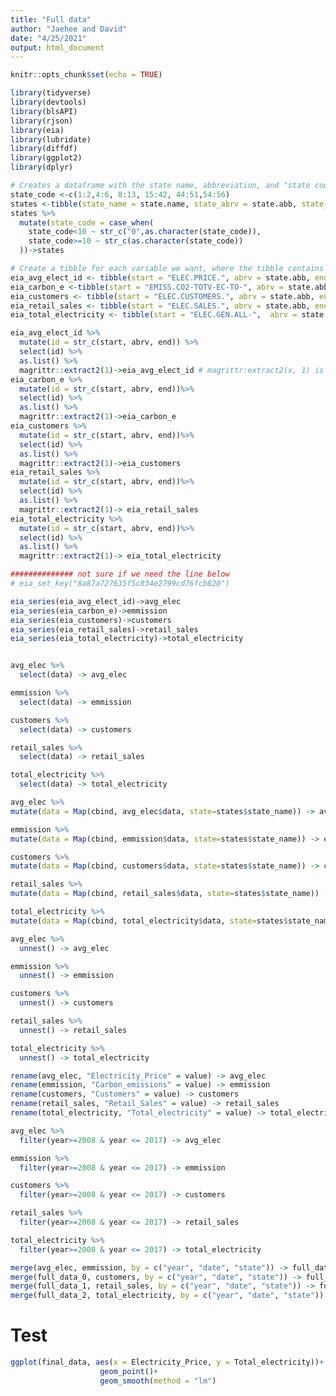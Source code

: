 ```yaml
---
title: "Full data"
author: "Jaehee and David"
date: "4/25/2021"
output: html_document
---
```


```r
knitr::opts_chunk$set(echo = TRUE)
```

```r
library(tidyverse)
library(devtools)
library(blsAPI) 
library(rjson)
library(eia) 
library(lubridate)
library(diffdf)
library(ggplot2)
library(dplyr)
```

```r
# Creates a dataframe with the state name, abbreviation, and "state code"
state_code <-c(1:2,4:6, 8:13, 15:42, 44:51,54:56)
states <-tibble(state_name = state.name, state_abrv = state.abb, state_code = state_code)
states %>%
  mutate(state_code = case_when(
    state_code<10 ~ str_c("0",as.character(state_code)),
    state_code>=10 ~ str_c(as.character(state_code))
  ))->states

# Create a tibble for each variable we want, where the tibble contains the components of the api call for each state, e.g. "ELEC.PRICE." + "AL" + "-IND.A"
eia_avg_elect_id <- tibble(start = "ELEC.PRICE.", abrv = state.abb, end = "-IND.A")
eia_carbon_e <-tibble(start = "EMISS.CO2-TOTV-EC-TO-", abrv = state.abb, end = ".A")
eia_customers <- tibble(start = "ELEC.CUSTOMERS.", abrv = state.abb, end = "-ALL.A")
eia_retail_sales <- tibble(start = "ELEC.SALES.", abrv = state.abb, end = "-ALL.A")
eia_total_electricity <- tibble(start = "ELEC.GEN.ALL-",  abrv = state.abb, end = "-99.A")

eia_avg_elect_id %>% 
  mutate(id = str_c(start, abrv, end)) %>%
  select(id) %>% 
  as.list() %>% 
  magrittr::extract2(1)->eia_avg_elect_id # magrittr:extract2(x, 1) is equivalent to x[[1]]
eia_carbon_e %>% 
  mutate(id = str_c(start, abrv, end))%>%
  select(id) %>% 
  as.list() %>% 
  magrittr::extract2(1)->eia_carbon_e
eia_customers %>% 
  mutate(id = str_c(start, abrv, end))%>%
  select(id) %>% 
  as.list() %>% 
  magrittr::extract2(1)->eia_customers
eia_retail_sales %>%  
  mutate(id = str_c(start, abrv, end))%>%
  select(id) %>% 
  as.list() %>% 
  magrittr::extract2(1)-> eia_retail_sales 
eia_total_electricity %>%  
  mutate(id = str_c(start, abrv, end))%>%
  select(id) %>% 
  as.list() %>% 
  magrittr::extract2(1)-> eia_total_electricity 

############## not sure if we need the line below
# eia_set_key("8a87a727635f5c834e2799cd76fcb820")

eia_series(eia_avg_elect_id)->avg_elec
eia_series(eia_carbon_e)->emmission
eia_series(eia_customers)->customers
eia_series(eia_retail_sales)->retail_sales
eia_series(eia_total_electricity)->total_electricity


avg_elec %>%  
  select(data) -> avg_elec

emmission %>%  
  select(data) -> emmission

customers %>% 
  select(data) -> customers

retail_sales %>%  
  select(data) -> retail_sales

total_electricity %>%  
  select(data) -> total_electricity

avg_elec %>%
mutate(data = Map(cbind, avg_elec$data, state=states$state_name)) -> avg_elec

emmission %>%
mutate(data = Map(cbind, emmission$data, state=states$state_name)) -> emmission

customers %>%
mutate(data = Map(cbind, customers$data, state=states$state_name)) -> customers

retail_sales %>%
mutate(data = Map(cbind, retail_sales$data, state=states$state_name)) -> retail_sales

total_electricity %>%
mutate(data = Map(cbind, total_electricity$data, state=states$state_name)) -> total_electricity

avg_elec %>%  
  unnest() -> avg_elec

emmission %>%  
  unnest() -> emmission

customers %>%  
  unnest() -> customers

retail_sales %>%  
  unnest() -> retail_sales

total_electricity %>%  
  unnest() -> total_electricity

rename(avg_elec, "Electricity_Price" = value) -> avg_elec
rename(emmission, "Carbon_emissions" = value) -> emmission
rename(customers, "Customers" = value) -> customers
rename(retail_sales, "Retail_Sales" = value) -> retail_sales
rename(total_electricity, "Total_electricity" = value) -> total_electricity

avg_elec %>% 
  filter(year>=2008 & year <= 2017) -> avg_elec

emmission %>% 
  filter(year>=2008 & year <= 2017) -> emmission

customers %>% 
  filter(year>=2008 & year <= 2017) -> customers

retail_sales %>%  
  filter(year>=2008 & year <= 2017) -> retail_sales

total_electricity %>%  
  filter(year>=2008 & year <= 2017) -> total_electricity

merge(avg_elec, emmission, by = c("year", "date", "state")) -> full_data_0
merge(full_data_0, customers, by = c("year", "date", "state")) -> full_data_1
merge(full_data_1, retail_sales, by = c("year", "date", "state")) -> full_data_2
merge(full_data_2, total_electricity, by = c("year", "date", "state")) -> final_data

```

# Test
```r
ggplot(final_data, aes(x = Electricity_Price, y = Total_electricity))+
                    geom_point()+
                    geom_smooth(method = "lm")
```


